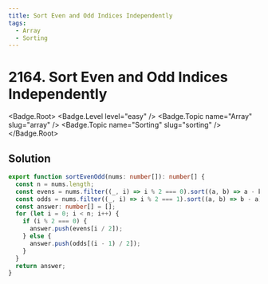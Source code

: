 ```yaml
---
title: Sort Even and Odd Indices Independently
tags:
  - Array
  - Sorting
---
```


# 2164. Sort Even and Odd Indices Independently

<Badge.Root>
  <Badge.Level level="easy" />
  <Badge.Topic name="Array" slug="array" />
  <Badge.Topic name="Sorting" slug="sorting" />
</Badge.Root>

## Solution

```typescript filename="solution.ts" copy
export function sortEvenOdd(nums: number[]): number[] {
  const n = nums.length;
  const evens = nums.filter((_, i) => i % 2 === 0).sort((a, b) => a - b);
  const odds = nums.filter((_, i) => i % 2 === 1).sort((a, b) => b - a);
  const answer: number[] = [];
  for (let i = 0; i < n; i++) {
    if (i % 2 === 0) {
      answer.push(evens[i / 2]);
    } else {
      answer.push(odds[(i - 1) / 2]);
    }
  }
  return answer;
}
```

<ProblemLink
  codingSite="leetcode"
  href="https://leetcode.com/problems/sort-even-and-odd-indices-independently"
  title="Sort Even and Odd Indices Independently"
/>
